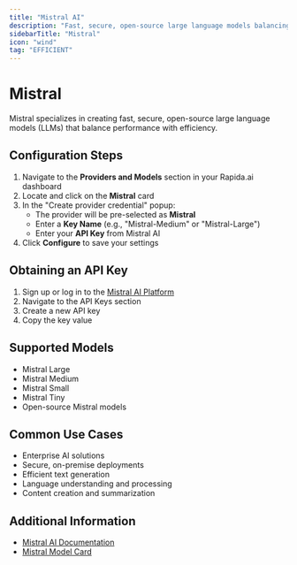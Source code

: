 ```yaml
---
title: "Mistral AI"
description: "Fast, secure, open-source large language models balancing performance with efficiency"
sidebarTitle: "Mistral"
icon: "wind"
tag: "EFFICIENT"
---
```


# Mistral

Mistral specializes in creating fast, secure, open-source large language models (LLMs) that balance performance with efficiency.

## Configuration Steps

1. Navigate to the **Providers and Models** section in your Rapida.ai dashboard
2. Locate and click on the **Mistral** card
3. In the "Create provider credential" popup:
   - The provider will be pre-selected as **Mistral**
   - Enter a **Key Name** (e.g., "Mistral-Medium" or "Mistral-Large")
   - Enter your **API Key** from Mistral AI
4. Click **Configure** to save your settings

## Obtaining an API Key

1. Sign up or log in to the [Mistral AI Platform](https://console.mistral.ai/)
2. Navigate to the API Keys section
3. Create a new API key
4. Copy the key value

## Supported Models

- Mistral Large
- Mistral Medium
- Mistral Small
- Mistral Tiny
- Open-source Mistral models

## Common Use Cases

- Enterprise AI solutions
- Secure, on-premise deployments
- Efficient text generation
- Language understanding and processing
- Content creation and summarization

## Additional Information

- [Mistral AI Documentation](https://docs.mistral.ai/)
- [Mistral Model Card](https://mistral.ai/news/mistral-large/)